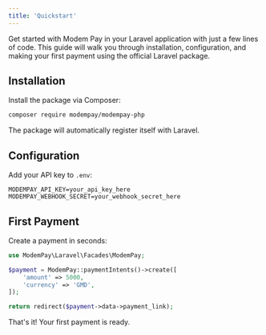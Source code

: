 ```yaml
---
title: 'Quickstart'
---
```


Get started with Modem Pay in your Laravel application with just a few lines of code. This guide will walk you through installation, configuration, and making your first payment using the official Laravel package.

## Installation

Install the package via Composer:
```bash
composer require modempay/modempay-php
```

The package will automatically register itself with Laravel.

## Configuration

Add your API key to `.env`:
```env
MODEMPAY_API_KEY=your_api_key_here
MODEMPAY_WEBHOOK_SECRET=your_webhook_secret_here
```

## First Payment

Create a payment in seconds:
```php
use ModemPay\Laravel\Facades\ModemPay;

$payment = ModemPay::paymentIntents()->create([
    'amount' => 5000,
    'currency' => 'GMD',
]);

return redirect($payment->data->payment_link);
```

That's it! Your first payment is ready.
